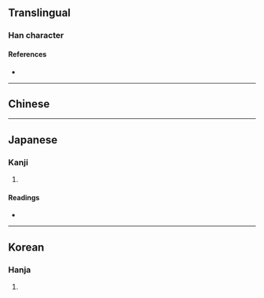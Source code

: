 {{also|勖}}
{{character info/new}}
==Translingual==

===Han character===
{{Han char|rn=19|rad=力|as=09|sn=11|four=60127|canj=ABMS|ids=⿱曰助}}

====References====
* {{Han ref|kx=0148.180|dkj=02392|dj=0334.020|hdz=21512.120|uh=52D7|ud=21207|bh=B1E5|bd=45541}}

----

==Chinese==
{{zh-see|勖|v}}

----

==Japanese==

===Kanji===
{{ja-kanji|grade=|rs=力09}}

# {{rfdef|ja|sort=力09}}

====Readings====
* {{ja-readings|on=[[ぼう]] (bō), [[きょく]] (kyoku)|kun=[[つとめる]] (tsutomeru), [[つとめ]] (tsutome)}}

----

==Korean==

===Hanja===
{{ko-hanja|hangeul=욱|rv=uk|mr=uk}}

# {{rfdef|ko|sort=力09}}